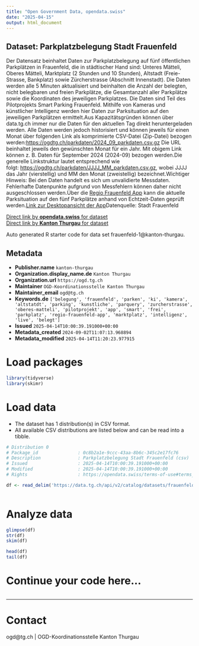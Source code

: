```yaml
---
title: "Open Government Data, opendata.swiss"
date: "2025-04-15"
output: html_document
---
```


## Dataset: Parkplatzbelegung Stadt Frauenfeld

Der Datensatz beinhaltet Daten zur Parkplatzbelegung auf fünf öffentlichen Parkplätzen in Frauenfeld, die in städtischer Hand sind: Unteres Mätteli, Oberes Mätteli, Marktplatz (2 Stunden und 10 Stunden), Altstadt (Freie-Strasse, Bankplatz) sowie Zürcherstrasse (Abschnitt Innenstadt). Die Daten werden alle 5 Minuten aktualisiert und beinhalten die Anzahl der belegten, nicht belegbaren und freien Parkplätze, die Gesamtanzahl aller Parkplätze sowie die Koordinaten des jeweiligen Parkplatzes. Die Daten sind Teil des Pilotprojekts Smart Parking Frauenfeld. Mithilfe von Kameras und künstlicher Intelligenz werden hier Daten zur Parksituation auf den jeweiligen Parkplätzen ermittelt.Aus Kapazitätsgründen können über data.tg.ch immer nur die Daten für den aktuellen Tag direkt heruntergeladen werden. Alle Daten werden jedoch historisiert und können jeweils für einen Monat über folgenden Link als komprimierte CSV-Datei (Zip-Datei) bezogen werden:[https://ogdtg.ch/parkdaten/2024_09_parkdaten.csv.gz](https://ogdtg.ch/parkdaten/2024_05_parkdaten.csv.gz) Die URL beinhaltet jeweils den gewünschten Monat für ein Jahr. Mit obigem Link können z. B. Daten für September 2024 (2024-09) bezogen werden.Die generelle Linkstruktur lautet entsprechend wie folgt: [https://ogdtg.ch/parkdaten/JJJJ_MM_parkdaten.csv.gz](https://ogdtg.ch/parkdaten/JJJJ_MM_parkdaten.csv.gz), wobei JJJJ das Jahr (vierstellig) und MM den Monat (zweistellig) bezeichnet.Wichtiger Hinweis: Bei den Daten handelt es sich um unvalidierte Messdaten. Fehlerhafte Datenpunkte aufgrund von Messfehlern können daher nicht ausgeschlossen werden.Über die [Regio Frauenfeld App](https://regiofrauenfeld.citymobile.ch/index.php?brandid=11579≋=1155685913) kann die aktuelle Parksituation auf den fünf Parkplätze anhand von Echtzeit-Daten geprüft werden.[Link
zur Desktopansicht der App](https://frauenfeld.citymobile.ch/index.php?apid=2096681313)Datenquelle: Stadt Frauenfeld

[Direct link by **opendata.swiss** for dataset](https://opendata.swiss/de/dataset/parkplatzbelegung-stadt-frauenfeld)<br>
[Direct link by **Kanton Thurgau** for dataset](https://data.tg.ch/explore/dataset/frauenfeld-1/)

Auto generated R starter code for data set frauenfeld-1@kanton-thurgau.

## Metadata

- **Publisher.name** `kanton-thurgau`
- **Organization.display_name.de** `Kanton Thurgau`
- **Organization.url** `https://ogd.tg.ch`
- **Maintainer** `OGD-Koordinationsstelle Kanton Thurgau`
- **Maintainer_email** `ogd@tg.ch`
- **Keywords.de** `['belegung', 'frauenfeld', 'parken', 'ki', 'kamera', 'altstatdt', 'parking', 'kunstliche', 'parquery', 'zurcherstrasse', 'oberes-matteli', 'pilotprojekt', 'app', 'smart', 'frei', 'parkplatz', 'regio-frauenfeld-app', 'marktplatz', 'intelligenz', 'live', 'belegt']`
- **Issued** `2025-04-14T10:00:39.191000+00:00`
- **Metadata_created** `2024-09-02T11:07:13.968894`
- **Metadata_modified** `2025-04-14T11:20:23.977915`


# Load packages

```r

library(tidyverse)
library(skimr)

```

# Load data

-   The dataset has 1 distribution(s) in CSV format.
-   All available CSV distributions are listed below and can be read into a tibble.

```r

# Distribution 0
# Package_id               : 0c8b2a1e-9ccc-43aa-8b6c-345c2e17fc76
# Description              : Parkplatzbelegung Stadt Frauenfeld (csv)
# Issued                   : 2025-04-14T10:00:39.191000+00:00
# Modified                 : 2025-04-14T10:00:39.191000+00:00
# Rights                   : https://opendata.swiss/terms-of-use#terms_by

df <- read_delim('https://data.tg.ch/api/v2/catalog/datasets/frauenfeld-1/exports/csv?use_labels=true')



```

# Analyze data

```r

glimpse(df)
str(df)
skim(df)

head(df)
tail(df)

```

# Continue your code here...

```r

```

------------------------------------------------------------------------

# Contact

ogd@tg.ch | OGD-Koordinationsstelle Kanton Thurgau
